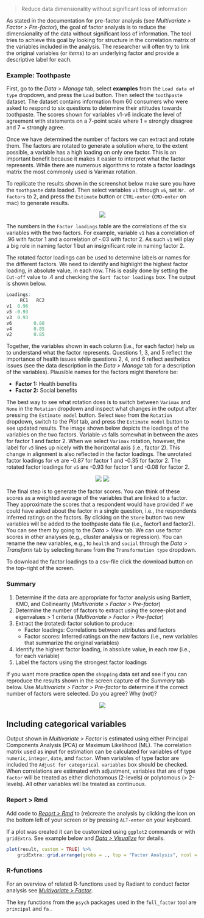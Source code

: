 > Reduce data dimensionality without significant loss of information

As stated in the documentation for pre-factor analysis (see _Multivariate > Factor > Pre-factor_), the goal of factor analysis is to reduce the dimensionality of the data without significant loss of information. The tool tries to achieve this goal by looking for structure in the correlation matrix of the variables included in the analysis. The researcher will often try to link the original variables (or _items_) to an underlying factor and provide a descriptive label for each.

### Example: Toothpaste

First, go to the _Data > Manage_ tab, select **examples** from the `Load data of type` dropdown, and press the `Load` button. Then select the `toothpaste` dataset. The dataset contains information from 60 consumers who were asked to respond to six questions to determine their attitudes towards toothpaste. The scores shown for variables v1-v6 indicate the level of agreement with statements on a 7-point scale where 1 = strongly disagree and 7 = strongly agree.

Once we have determined the number of factors we can extract and rotate them. The factors are rotated to generate a solution where, to the extent possible, a variable has a high loading on only one factor. This is an important benefit because it makes it easier to interpret what the factor represents. While there are numerous algorithms to rotate a factor loadings matrix the most commonly used is Varimax rotation.

To replicate the results shown in the screenshot below make sure you have the `toothpaste` data loaded. Then select variables `v1` through `v6`, set `Nr. of factors` to 2, and press the `Estimate` button or `CTRL-enter` (`CMD-enter` on mac) to generate results.

<p align="center"><img src="https://radiant-rstats.github.io/docs/multivariate/figures_multivariate//full_factor_summary.png"></p>

The numbers in the `Factor loadings` table are the correlations of the six variables with the two factors. For example, variable `v1` has a correlation of .96 with factor 1 and a correlation of -.03 with factor 2. As such `v1` will play a big role in naming factor 1 but an insignificant role in naming factor 2.

The rotated factor loadings can be used to determine labels or names for the different factors. We need to identify and highlight the highest factor loading, in absolute value, in each row. This is easily done by setting the `Cut-off` value to .4 and checking the `Sort factor loadings` box. The output is shown below.

```r
Loadings:
     RC1   RC2
v1  0.96
v5 -0.93
v3  0.93
v6        0.88
v4        0.85
v2        0.85
```

Together, the variables shown in each column (i.e., for each factor) help us to understand what the factor represents. Questions 1, 3, and 5 reflect the importance of health issues while questions 2, 4, and 6 reflect aesthetics issues (see the data description in the _Data > Manage_ tab for a description of the variables). Plausible names for the factors might therefore be:

* **Factor 1:** Health benefits
* **Factor 2:** Social benefits

The best way to see what rotation does is to switch between `Varimax` and `None` in the `Rotation` dropdown and inspect what changes in the output after pressing the `Estimate model` button. Select `None` from the `Rotation` dropdown, switch to the _Plot_ tab, and press the `Estimate model` button to see updated results. The image shown below depicts the loadings of the variables on the two factors. Variable `v5` falls somewhat in between the axes for factor 1 and factor 2. When we select `Varimax` rotation, however, the label for `v5` lines up nicely with the horizontal axis (i.e., factor 2). This change in alignment is also reflected in the factor loadings. The unrotated factor loadings for `v5` are -0.87 for factor 1 and -0.35 for factor 2. The rotated factor loadings for `v5` are -0.93 for factor 1 and -0.08 for factor 2.

<p align="center"><img src="https://radiant-rstats.github.io/docs/multivariate/figures_multivariate//full_factor_plot.png"> <img src="https://radiant-rstats.github.io/docs/multivariate/figures_multivariate//full_factor_plot_rotation.png"></p>

The final step is to generate the factor scores. You can think of these scores as a weighted average of the variables that are linked to a factor. They approximate the scores that a respondent would have provided if we could have asked about the factor in a single question, i.e., the respondents inferred ratings on the factors. By clicking on the `Store` button two new variables will be added to the toothpaste data file (i.e., factor1 and factor2). You can see them by going to the _Data > View_ tab. We can use factor scores in other analyses (e.g., cluster analysis or regression). You can rename the new variables, e.g., to `health` and `social` through the _Data > Transform_ tab by selecting `Rename` from the `Transformation type` dropdown.

To download the factor loadings to a csv-file click the download button on the top-right of the screen.

### Summary

1. Determine if the data are appropriate for factor analysis using Bartlett, KMO, and Collinearity (_Multivariate > Factor > Pre-factor_)
2. Determine the number of factors to extract using the scree-plot and eigenvalues > 1 criteria (_Multivariate > Factor > Pre-factor_)
3. Extract the (rotated) factor solution to produce:
	- Factor loadings: Correlations between attributes and factors
	- Factor scores: Inferred ratings on the new factors (i.e., new variables that summarize the original variables)
5. Identify the highest factor loading, in absolute value, in each row (i.e., for each variable)
4. Label the factors using the strongest factor loadings

If you want more practice open the `shopping` data set and see if you can reproduce the results shown in the screen capture of the _Summary_ tab below. Use _Multivariate > Factor > Pre-factor_ to determine if the correct number of factors were selected. Do you agree? Why (not)?

<p align="center"><img src="https://radiant-rstats.github.io/docs/multivariate/figures_multivariate//full_factor_summary_shopping.png"></p>

## Including categorical variables

Output shown in _Multivariate > Factor_ is estimated using either Principal Components Analysis (PCA) or Maximum Likelihood (ML). The correlation matrix used as input for estimation can be calculated for variables of type `numeric`, `integer`, `date`, and `factor`. When variables of type factor are included the `Adjust for categorical variables` box should be checked. When correlations are estimated with adjustment, variables that are of type `factor` will be treated as either dichotomous (2-levels) or polytomous (> 2-levels). All other variables will be treated as continuous. 

### Report > Rmd

Add code to <a href="https://radiant-rstats.github.io/docs/data/report_rmd.html" target="_blank">_Report > Rmd_</a> to (re)create the analysis by clicking the <i title="report results" class="fa fa-edit"></i> icon on the bottom left of your screen or by pressing `ALT-enter` on your keyboard. 

If a plot was created it can be customized using `ggplot2` commands or with `gridExtra`. See example below and <a href="https://radiant-rstats.github.io/docs/data/visualize.html" target="_blank">_Data > Visualize_</a> for details.

```r
plot(result, custom = TRUE) %>%
	gridExtra::grid.arrange(grobs = ., top = "Factor Analysis", ncol = 2)
```

### R-functions

For an overview of related R-functions used by Radiant to conduct factor analysis see <a href = "https://radiant-rstats.github.io/radiant.multivariate/reference/index.html#section-multivariate-factor" target="_blank">_Multivariate > Factor_</a>.

The key functions from the `psych` packages used in the `full_factor` tool are `principal` and `fa` . 
